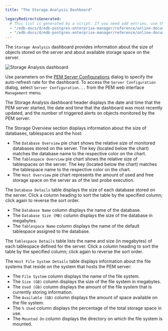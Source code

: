```yaml
---
title: "The Storage Analysis Dashboard"

legacyRedirectsGenerated:
  # This list is generated by a script. If you need add entries, use the `legacyRedirects` key.
  - "/edb-docs/d/edb-postgres-enterprise-manager/reference/online-documentation/8.0/storage_analysis_dashboard.html"
  - "/edb-docs/d/edb-postgres-enterprise-manager/reference/online-documentation/latest/storage_analysis_dashboard.html"
---
```


<div id="storage_analysis_dashboard" class="registered_link"></div>

The `Storage Analysis` dashboard provides information about the size of objects stored on the server and about available storage space on the server.

![Storage Analysis dashboard](../../images/storage_analysis_dashboard.png)

Use parameters on the [PEM Server Configurations](../02_pem_server_config/#pem_server_config) dialog to specify the auto-refresh rate for the dashboard. To access the `Server Configuration` dialog, select `Server Configuration...` from the PEM web interface `Management` menu.

The Storage Analysis dashboard header displays the date and time that the PEM server started, the date and time that the dashboard was most recently updated, and the number of triggered alerts on objects monitored by the PEM server.

The Storage Overview section displays information about the size of databases, tablespaces and the host:

-   The `Database Overview` pie chart shows the relative size of monitored databases stored on the server. The key (located below the chart) matches the database name to the respective color on the chart.
-   The `Tablespace Overview` pie chart shows the relative size of tablespaces on the server. The key (located below the chart) matches the tablespace name to the respective color on the chart.
-   The `Host Overview` pie chart represents the amount of used and free storage space on the server as of the last probe execution.

The `Database Details` table displays the size of each database stored on the server. Click a column heading to sort the table by the specified column; click again to reverse the sort order.

-   The `Database Name` column displays the name of the database.
-   The `Database Size (MB)` column displays the size of the database in megabytes.
-   The `Tablespace Name` column displays the name of the default tablespace assigned to the database.

The `Tablespace Details` table lists the name and size (in megabytes) of each tablespace defined for the server. Click a column heading to sort the table by the specified column; click again to reverse the sort order.

The `Host File System Details` table displays information about the file systems that reside on the system that hosts the PEM server:

-   The `File System` column displays the name of the file system.
-   The `Size (GB)` column displays the size of the file system in megabytes.
-   The `Used (GB)` column displays the amount of the file system that is currently storing information.
-   The `Available (GB)` column displays the amount of space available on the file system.
-   The `% Used` column displays the percentage of the total storage space in use.
-   The `Mounted On` column displays the directory on which the file system is mounted.
